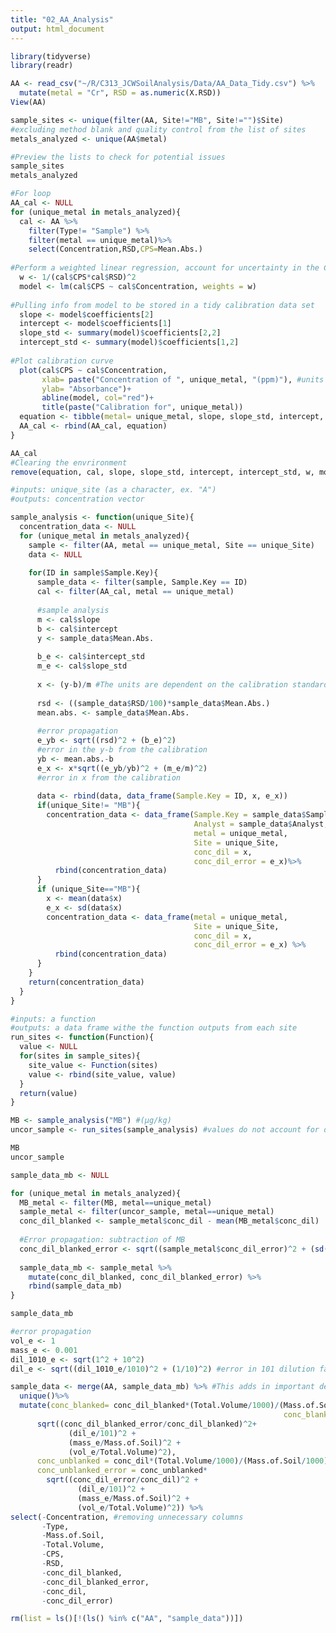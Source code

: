 ```yaml
---
title: "02_AA_Analysis"
output: html_document
---
```


```r
library(tidyverse)
library(readr)
```

```r
AA <- read_csv("~/R/C313_JCWSoilAnalysis/Data/AA_Data_Tidy.csv") %>%
  mutate(metal = "Cr", RSD = as.numeric(X.RSD))
View(AA)
```

```r
sample_sites <- unique(filter(AA, Site!="MB", Site!="")$Site)
#excluding method blank and quality control from the list of sites
metals_analyzed <- unique(AA$metal)

#Preview the lists to check for potential issues
sample_sites
metals_analyzed
```

```r
#For loop
AA_cal <- NULL
for (unique_metal in metals_analyzed){
  cal <- AA %>%
    filter(Type!= "Sample") %>%
    filter(metal == unique_metal)%>%
    select(Concentration,RSD,CPS=Mean.Abs.)
  
#Perform a weighted linear regression, account for uncertainty in the CPS by weighting the regression with the RSD readings  
  w <- 1/(cal$CPS*cal$RSD)^2
  model <- lm(cal$CPS ~ cal$Concentration, weights = w)
  
#Pulling info from model to be stored in a tidy calibration data set  
  slope <- model$coefficients[2]
  intercept <- model$coefficients[1]
  slope_std <- summary(model)$coefficients[2,2]
  intercept_std <- summary(model)$coefficients[1,2]
 
#Plot calibration curve   
  plot(cal$CPS ~ cal$Concentration,
       xlab= paste("Concentration of ", unique_metal, "(ppm)"), #units from the standard solution prepared at OHSU (µg/L)
       ylab= "Absorbance")+
       abline(model, col="red")+
       title(paste("Calibration for", unique_metal))
  equation <- tibble(metal= unique_metal, slope, slope_std, intercept, intercept_std)
  AA_cal <- rbind(AA_cal, equation)
}

AA_cal
#Clearing the envrironment
remove(equation, cal, slope, slope_std, intercept, intercept_std, w, model, unique_metal)
```

```r
#inputs: unique_site (as a character, ex. "A")
#outputs: concentration vector

sample_analysis <- function(unique_Site){
  concentration_data <- NULL
  for (unique_metal in metals_analyzed){
    sample <- filter(AA, metal == unique_metal, Site == unique_Site)
    data <- NULL
    
    for(ID in sample$Sample.Key){
      sample_data <- filter(sample, Sample.Key == ID)
      cal <- filter(AA_cal, metal == unique_metal)
      
      #sample analysis
      m <- cal$slope
      b <- cal$intercept
      y <- sample_data$Mean.Abs.
      
      b_e <- cal$intercept_std
      m_e <- cal$slope_std
      
      x <- (y-b)/m #The units are dependent on the calibration standards (Kg/mL)
      
      rsd <- ((sample_data$RSD/100)*sample_data$Mean.Abs.)
      mean.abs. <- sample_data$Mean.Abs.
      
      #error propagation
      e_yb <- sqrt((rsd)^2 + (b_e)^2) 
      #error in the y-b from the calibration
      yb <- mean.abs.-b
      e_x <- x*sqrt((e_yb/yb)^2 + (m_e/m)^2)
      #error in x from the calibration
      
      data <- rbind(data, data_frame(Sample.Key = ID, x, e_x))
      if(unique_Site!= "MB"){
        concentration_data <- data_frame(Sample.Key = sample_data$Sample.Key,
                                         Analyst = sample_data$Analyst,
                                         metal = unique_metal,
                                         Site = unique_Site,
                                         conc_dil = x,
                                         conc_dil_error = e_x)%>%
          rbind(concentration_data)
      }
      if (unique_Site=="MB"){
        x <- mean(data$x)
        e_x <- sd(data$x)
        concentration_data <- data_frame(metal = unique_metal,
                                         Site = unique_Site,
                                         conc_dil = x,
                                         conc_dil_error = e_x) %>%
          rbind(concentration_data)
      }
    }
    return(concentration_data)
  }
}
```

```r
#inputs: a function
#outputs: a data frame withe the function outputs from each site
run_sites <- function(Function){
  value <- NULL
  for(sites in sample_sites){
    site_value <- Function(sites)
    value <- rbind(site_value, value)
  }
  return(value)
}
```

```r
MB <- sample_analysis("MB") #(µg/kg)
uncor_sample <- run_sites(sample_analysis) #values do not account for dilutions (µg/kg)

MB
uncor_sample
```

```r
sample_data_mb <- NULL

for (unique_metal in metals_analyzed){
  MB_metal <- filter(MB, metal==unique_metal)
  sample_metal <- filter(uncor_sample, metal==unique_metal)
  conc_dil_blanked <- sample_metal$conc_dil - mean(MB_metal$conc_dil)
  
  #Error propagation: subtraction of MB
  conc_dil_blanked_error <- sqrt((sample_metal$conc_dil_error)^2 + (sd(MB_metal$conc_dil))^2)
  
  sample_data_mb <- sample_metal %>%
    mutate(conc_dil_blanked, conc_dil_blanked_error) %>%
    rbind(sample_data_mb)
}

sample_data_mb
```

```r
#error propagation
vol_e <- 1
mass_e <- 0.001
dil_1010_e <- sqrt(1^2 + 10^2)
dil_e <- sqrt((dil_1010_e/1010)^2 + (1/10)^2) #error in 101 dilution factor

sample_data <- merge(AA, sample_data_mb) %>% #This adds in important details such as soil mass
  unique()%>%
  mutate(conc_blanked= conc_dil_blanked*(Total.Volume/1000)/(Mass.of.Soil/1000)*101,
                                                             conc_blanked_error = conc_blanked*
      sqrt((conc_dil_blanked_error/conc_dil_blanked)^2+
             (dil_e/101)^2 +
             (mass_e/Mass.of.Soil)^2 +
             (vol_e/Total.Volume)^2),
      conc_unblanked = conc_dil*(Total.Volume/1000)/(Mass.of.Soil/1000)*101,
      conc_unblanked_error = conc_unblanked*
        sqrt((conc_dil_error/conc_dil)^2 +
               (dil_e/101)^2 +
               (mass_e/Mass.of.Soil)^2 +
               (vol_e/Total.Volume)^2)) %>%
select(-Concentration, #removing unnecessary columns
       -Type,
       -Mass.of.Soil,
       -Total.Volume,
       -CPS,
       -RSD,
       -conc_dil_blanked,
       -conc_dil_blanked_error,
       -conc_dil,
       -conc_dil_error)
```

```r
rm(list = ls()[!(ls() %in% c("AA", "sample_data"))])
```
